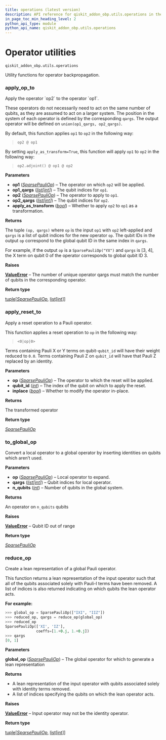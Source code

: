 ```yaml
---
title: operations (latest version)
description: API reference for qiskit_addon_obp.utils.operations in the latest version of qiskit-addon-obp
in_page_toc_min_heading_level: 2
python_api_type: module
python_api_name: qiskit_addon_obp.utils.operations
---
```


<span id="module-qiskit_addon_obp.utils.operations" />

<span id="operator-utilities-qiskit-addon-obp-utils-operations" />

# Operator utilities

`qiskit_addon_obp.utils.operations`

Utility functions for operator backpropagation.

### apply\_op\_to

<Function id="qiskit_addon_obp.utils.operations.apply_op_to" github="https://github.com/Qiskit/qiskit-addon-obp/tree/stable/0.1/qiskit_addon_obp/utils/operations.py#L21-L90" signature="apply_op_to(op1, op1_qargs, op2, op2_qargs, *, apply_as_transform=False)">
  Apply the operator `op2` to the operator `op1`.

  These operators do not necessarily need to act on the same number of qubits, as they are assumed to act on a larger system. The position in the system of each operator is defined by the corresponding `qargs`. The output operator will be defined on `union(op1_qargs, op2_qargs)`.

  By default, this function applies `op1` to `op2` in the following way:

  > `op2 @ op1`

  By setting `apply_as_transform=True`, this function will apply `op1` to `op2` in the following way:

  > `op2.adjoint() @ op1 @ op2`

  **Parameters**

  *   **op1** ([*SparsePauliOp*](/api/qiskit/qiskit.quantum_info.SparsePauliOp "(in Qiskit v1.2)")) – The operator on which `op2` will be applied.
  *   **op1\_qargs** ([*list*](https://docs.python.org/3/library/stdtypes.html#list "(in Python v3.13)")*\[*[*int*](https://docs.python.org/3/library/functions.html#int "(in Python v3.13)")*]*) – The qubit indices for `op1`.
  *   **op2** ([*SparsePauliOp*](/api/qiskit/qiskit.quantum_info.SparsePauliOp "(in Qiskit v1.2)")) – The operator to apply to `op1`.
  *   **op2\_qargs** ([*list*](https://docs.python.org/3/library/stdtypes.html#list "(in Python v3.13)")*\[*[*int*](https://docs.python.org/3/library/functions.html#int "(in Python v3.13)")*]*) – The qubit indices for `op2`.
  *   **apply\_as\_transform** ([*bool*](https://docs.python.org/3/library/functions.html#bool "(in Python v3.13)")) – Whether to apply `op2` to `op1` as a transformation.

  **Returns**

  The tuple `(op, qargs)` where `op` is the input `op1` with `op2` left-applied and `qargs` is a list of qubit indices for the new operator `op`. The qubit IDs in the output `op` correspond to the global qubit ID in the same index in `qargs`.

  For example, if the output `op` is a `SparsePauliOp("YX")` and `qargs` is \[3, 4], the X term on qubit 0 of the operator corresponds to global qubit ID 3.

  **Raises**

  [**ValueError**](https://docs.python.org/3/library/exceptions.html#ValueError "(in Python v3.13)") – The number of unique operator qargs must match the number of qubits in the corresponding operator.

  **Return type**

  [tuple](https://docs.python.org/3/library/stdtypes.html#tuple "(in Python v3.13)")\[[*SparsePauliOp*](/api/qiskit/qiskit.quantum_info.SparsePauliOp "(in Qiskit v1.2)"), [list](https://docs.python.org/3/library/stdtypes.html#list "(in Python v3.13)")\[[int](https://docs.python.org/3/library/functions.html#int "(in Python v3.13)")]]
</Function>

### apply\_reset\_to

<Function id="qiskit_addon_obp.utils.operations.apply_reset_to" github="https://github.com/Qiskit/qiskit-addon-obp/tree/stable/0.1/qiskit_addon_obp/utils/operations.py#L175-L206" signature="apply_reset_to(op, qubit_id, inplace=False)">
  Apply a reset operation to a Pauli operator.

  This function applies a reset operation to `op` in the following way:

  > `<0|op|0>`

  Terms containing Pauli X or Y terms on qubit-`qubit_id` will have their weight reduced to `0.0`. Terms containing Pauli Z on `qubit_id` will have that Pauli Z replaced by an identity.

  **Parameters**

  *   **op** ([*SparsePauliOp*](/api/qiskit/qiskit.quantum_info.SparsePauliOp "(in Qiskit v1.2)")) – The operator to which the reset will be applied.
  *   **qubit\_id** ([*int*](https://docs.python.org/3/library/functions.html#int "(in Python v3.13)")) – The index of the qubit on which to apply the reset.
  *   **inplace** ([*bool*](https://docs.python.org/3/library/functions.html#bool "(in Python v3.13)")) – Whether to modify the operator in-place.

  **Returns**

  The transformed operator

  **Return type**

  [*SparsePauliOp*](/api/qiskit/qiskit.quantum_info.SparsePauliOp "(in Qiskit v1.2)")
</Function>

### to\_global\_op

<Function id="qiskit_addon_obp.utils.operations.to_global_op" github="https://github.com/Qiskit/qiskit-addon-obp/tree/stable/0.1/qiskit_addon_obp/utils/operations.py#L93-L117" signature="to_global_op(op, qargs, n_qubits)">
  Convert a local operator to a global operator by inserting identities on qubits which aren’t used.

  **Parameters**

  *   **op** ([*SparsePauliOp*](/api/qiskit/qiskit.quantum_info.SparsePauliOp "(in Qiskit v1.2)")) – Local operator to expand.
  *   **qargs** ([*list*](https://docs.python.org/3/library/stdtypes.html#list "(in Python v3.13)")*\[*[*int*](https://docs.python.org/3/library/functions.html#int "(in Python v3.13)")*]*) – Qubit indices for local operator.
  *   **n\_qubits** ([*int*](https://docs.python.org/3/library/functions.html#int "(in Python v3.13)")) – Number of qubits in the global system.

  **Returns**

  An operator on `n_qubits` qubits

  **Raises**

  [**ValueError**](https://docs.python.org/3/library/exceptions.html#ValueError "(in Python v3.13)") – Qubit ID out of range

  **Return type**

  [*SparsePauliOp*](/api/qiskit/qiskit.quantum_info.SparsePauliOp "(in Qiskit v1.2)")
</Function>

### reduce\_op

<Function id="qiskit_addon_obp.utils.operations.reduce_op" github="https://github.com/Qiskit/qiskit-addon-obp/tree/stable/0.1/qiskit_addon_obp/utils/operations.py#L128-L172" signature="reduce_op(global_op)">
  Create a lean representation of a global Pauli operator.

  This function returns a lean representation of the input operator such that all of the qubits associated solely with Pauli-I terms have been removed. A list of indices is also returned indicating on which qubits the lean operator acts.

  **For example:**

  ```python
  >>> global_op = SparsePauliOp(["IXI", "IIZ"])
  >>> reduced_op, qargs = reduce_op(global_op)
  >>> reduced_op
  SparsePauliOp(['XI', 'IZ'],
                coeffs=[1.+0.j, 1.+0.j])
  >>> qargs
  [0, 1]
  ```

  **Parameters**

  **global\_op** ([*SparsePauliOp*](/api/qiskit/qiskit.quantum_info.SparsePauliOp "(in Qiskit v1.2)")) – The global operator for which to generate a lean representation

  **Returns**

  *   A lean representation of the input operator with qubits associated solely with identity terms removed.
  *   A list of indices specifying the qubits on which the lean operator acts.

  **Raises**

  [**ValueError**](https://docs.python.org/3/library/exceptions.html#ValueError "(in Python v3.13)") – Input operator may not be the identity operator.

  **Return type**

  [tuple](https://docs.python.org/3/library/stdtypes.html#tuple "(in Python v3.13)")\[[*SparsePauliOp*](/api/qiskit/qiskit.quantum_info.SparsePauliOp "(in Qiskit v1.2)"), [list](https://docs.python.org/3/library/stdtypes.html#list "(in Python v3.13)")\[[int](https://docs.python.org/3/library/functions.html#int "(in Python v3.13)")]]
</Function>

